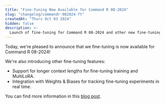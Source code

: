 ```yaml
---
title: "Fine-Tuning Now Available for Command R 08-2024"
slug: "changelog/commandr-082024-ft"
createdAt: "Thurs Oct 03 2024"
hidden: false
description: >-
  Launch of fine-tuning for Command R 08-2024 and other new fine-tuning features.
---
```


Today, we're pleased to announce that we fine-tuning is now available for Command R 08-2024!

We're also introducing other fine-tuning features:
- Support for longer context lengths for fine-tuning training and MultiLoRA.
- Integration with Weights & Biases for tracking fine-tuning experiments in real time.

You can find more information in this [blog post](https://cohere.com/blog/fine-tuning-command0824).